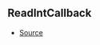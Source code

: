 ## ReadIntCallback



- [Source](https://github.com/Androz2091/discord-player/blob/99052a9/packages/equalizer/src/equalizer/ChannelProcessor.ts#L3)